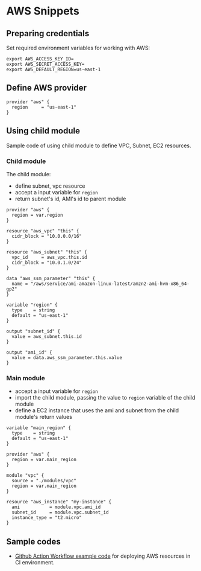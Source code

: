 # AWS Snippets

## Preparing credentials

Set required environment variables for working with AWS:

```shell
export AWS_ACCESS_KEY_ID=
export AWS_SECRET_ACCESS_KEY=
export AWS_DEFAULT_REGION=us-east-1
```


## Define AWS provider

```hcl
provider "aws" {
  region     = "us-east-1"
}
```


## Using child module

Sample code of using child module to define VPC, Subnet, EC2 resources.

### Child module

The child module:
- define subnet, vpc resource
- accept a input variable for `region`
- return subnet's id, AMI's id to parent module

```hcl filename="main.tf"
provider "aws" {
  region = var.region
}

resource "aws_vpc" "this" {
  cidr_block = "10.0.0.0/16"
}

resource "aws_subnet" "this" {
  vpc_id     = aws_vpc.this.id
  cidr_block = "10.0.1.0/24"
}

data "aws_ssm_parameter" "this" {
  name = "/aws/service/ami-amazon-linux-latest/amzn2-ami-hvm-x86_64-gp2"
}
```

```hcl filename="variables.tf"
variable "region" {
  type    = string
  default = "us-east-1"
}
```

```hcl filename="outputs.tf"
output "subnet_id" {
  value = aws_subnet.this.id
}

output "ami_id" {
  value = data.aws_ssm_parameter.this.value
}
```

### Main module

- accept a input variable for `region`
- import the child module, passing the value to `region` variable of the child module
- define a EC2 instance that uses the ami and subnet from the child module's return values

```hcl filename="main.tf"
variable "main_region" {
  type    = string
  default = "us-east-1"
}

provider "aws" {
  region = var.main_region
}

module "vpc" {
  source = "./modules/vpc"
  region = var.main_region
}

resource "aws_instance" "my-instance" {
  ami           = module.vpc.ami_id
  subnet_id     = module.vpc.subnet_id
  instance_type = "t2.micro"
}
```


## Sample codes

- [Github Action Workflow example code](https://github.com/JesseHoch/learn-terraform-github-actions/blob/master/.github/workflows/terraform.yml) for deploying AWS resources in CI environment.